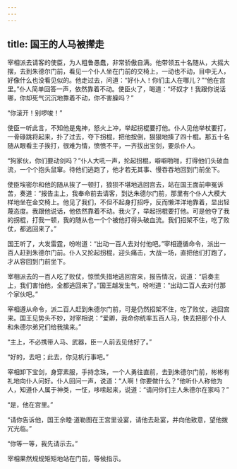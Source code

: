 ```yaml
---
---
---
```

title: 国王的人马被撵走
---




宰相派去请客的使臣，为人粗鲁愚蠢，非常骄傲自满。他带领五十名随从，大摇大摆，去到朱德尔门前，看见一个仆人坐在门前的交椅上，一动也不动，目中无人，好像什么也没看见似的。他走过去，问道：“好仆人！你们主人在哪儿？”“他在宫里。”仆人简单回答一声，依然靠着不动。使臣火了，喝道：“坏奴才！我跟你说话哪，你却死气沉沉地靠着不动，你不害臊吗？”

“你滚开！别啰唆！”

使臣一听此言，不知他是鬼神，怒火上冲，举起拐棍要打他。仆人见他举杖要打，一骨碌跳将起来，扑了过去，夺下拐棍，把他按倒，狠狠地揍了四十棍。那五十名随从眼看主子挨打，很难为情，愤愤不平，一齐拔出宝剑，要杀仆人。

“狗家伙，你们要动剑吗？”仆人大吼一声，抡起拐棍，噼噼啪啪，打得他们头破血流，一个个抱头鼠窜。待他们逃跑了，他才若无其事、慢吞吞地回到门前坐下。

使臣埃密尔和他的随从挨了一顿打，狼狈不堪地逃回宫去，站在国王面前申冤诉苦，奏道：“报告主上，我奉命前去请客，到达朱德尔门前，那里有个仆人大模大样地坐在金交椅上。他见了我们，不但不起身打招呼，反而懒洋洋地靠着，显出轻蔑态度。我跟他说话，他依然靠着不动。我火了，举起拐棍要打他。可是他夺了我的拐棍，打我一顿，我的随从也一个个被他打得头破血流。我们招架不住，吃了败仗，都逃回来了。”

国王听了，大发雷霆，吩咐道：“出动一百人去对付他吧。”宰相遵循命令，派出一百人赶到朱德尔门前。仆人又抡起拐棍，迎头痛击，大战一场，直把他们打跑了，才从容回到门前坐下。

宰相派去的一百人吃了败仗，惊慌失措地逃回宫来，报告情况，说道：“启奏主上，我们害怕他，全都逃回来了。”国王越发生气，吩咐道：“出动二百人去对付那个家伙吧。”

宰相遵从命令，派二百人赶到朱德尔门前，可是仍然招架不住，吃了败仗，逃回宫来。国王见势头不妙，对宰相说：“爱卿，我命你统率五百人马，快去把那个仆人和朱德尔弟兄们给我擒来。”

“主上，不必携带人马、武器，臣一人前去见他好了。”

“好的，去吧；此去，你见机行事吧。”

宰相卸下宝剑，身穿素服，手持念珠，一个人勇往直前，去到朱德尔门前，彬彬有礼地向仆人问好。仆人回问一声，说道：“人啊！你要做什么？”他听仆人称他为人，知道仆人属于神类，一怔，哆嗦起来，说道：“请问你们主人朱德尔在家吗？”

“是，他在宫里。”

“请你告诉他，国王佘睦·道勒图在王宫里设宴，请他去赴宴，并向他致意，望他拨冗光临。”

“你等一等，我先请示去。”

宰相果然规规矩矩地站在门前，等候指示。